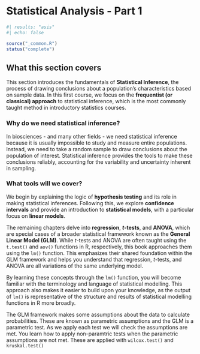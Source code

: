 # Statistical Analysis - Part 1

```r
#| results: "asis"
#| echo: false

source("_common.R")
status("complete")
```

## What this section covers

This section introduces the fundamentals of **Statistical Inference**,
the process of drawing conclusions about a population's characteristics
based on sample data. In this first course, we focus on the
**frequentist (or classical) approach** to statistical inference, which
is the most commonly taught method in introductory statistics courses.

### Why do we need statistical inference?

In biosciences - and many other fields - we need statistical inference
because it is usually impossible to study and measure entire
populations. Instead, we need to take a random sample to draw
conclusions about the population of interest. Statistical inference
provides the tools to make these conclusions reliably, accounting for
the variability and uncertainty inherent in sampling.

### What tools will we cover?

We begin by explaining the logic of **hypothesis testing** and its role
in making statistical inferences. Following this, we explore
**confidence intervals** and provide an introduction to **statistical
models**, with a particular focus on **linear models**.

The remaining chapters delve into **regression**, ***t*-tests**, and
**ANOVA**, which are special cases of a broader statistical framework
known as the **General Linear Model (GLM)**. While *t*-tests and ANOVA
are often taught using the `t.test()` and `aov()` functions in R,
respectively, this book approaches them using the `lm()` function. This
emphasizes their shared foundation within the GLM framework and helps
you understand that regression, *t*-tests, and ANOVA are all variations
of the same underlying model.

By learning these concepts through the `lm()` function, you will become
familiar with the terminology and language of statistical modelling.
This approach also makes it easier to build upon your knowledge, as the
output of `lm()` is representative of the structure and results of
statistical modelling functions in R more broadly.

The GLM framework makes some assumptions about the data to calculate 
probabilities. These are known as parametric assumptions and the GLM 
is a parametric test. As we apply each test we will check the 
assumptions are met. You learn how to apply non-paramtric tests when
the parametric assumptions are not met. These are applied with 
`wilcox.test()` and `kruskal.test()`
